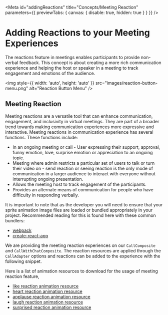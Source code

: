 
<Meta
  id="addingReactions"
  title="Concepts/Meeting Reaction"
  parameters={{ previewTabs: { canvas: { disable: true, hidden: true } } }}
/>


# Adding Reactions to your Meeting Experiences

The reactions feature in meetings enables participants to provide non-verbal feedback. This concept is about creating a more rich communication experience and helping the host or speaker in a meeting to track engagement and emotions of the audience.

<img style={{ width: 'auto', height: 'auto' }} src="images/reaction-button-menu.png" alt="Reaction Button Menu" />

## Meeting Reaction

Meeting reactions are a versatile tool that can enhance communication, engagement, and inclusivity in virtual meetings. They are part of a broader trend towards making communication experiences more expressive and interactive. Meeting reactions in
communication experience has several functions. These functions include:

<ul>
  <li>
    In an ongoing meeting or call - User expressing their support, approval, funny emotion, love, surprise emotion or
    appreciation to an ongoing topic.
  </li>
  <li>
    Meeting where admin restricts a particular set of users to talk or turn their video on - send reaction or seeing
    reaction is the only mode of communication in a larger audience to interact with everyone without interrupting
    ongoing presentation.
  </li>
  <li>Allows the meeting host to track engagement of the participants.</li>
  <li>Provides an alternate means of communication for people who have difficulty in responding verbally.</li>
</ul>

It is important to note that as the developer you will need to ensure that your sprite animation image files are loaded or bundled appropriately in your project.
Recommended reading for this is found here with these common bundlers:

<ul>
  <li>
    <a href="https://webpack.js.org/guides/asset-management/#loading-images">webpack</a>
  </li>
  <li>
    <a href="https://create-react-app.dev/docs/adding-images-fonts-and-files/">create-react-app</a>
  </li>
</ul>

We are providing the meeting reaction experiences on our `CallComposite` and `CallWithChatComposite`. The reaction resources are
applied through the `CallAdapter` options and reactions can be added to the experience with the following snippet.

<Source code={MeetingReactionSnippetText} />

Here is a list of animation resources to download for the usage of meeting reaction feature,

<ul>
  <li>
    <a href="https://github.com/Azure/communication-ui-library/blob/main/samples/Calling/public/assets/reactions/likeEmoji.png">
      like reaction animation resource
    </a>
  </li>
  <li>
    <a href="https://github.com/Azure/communication-ui-library/blob/main/samples/Calling/public/assets/reactions/heartEmoji.png">
      heart reaction animation resource
    </a>
  </li>
  <li>
    <a href="https://github.com/Azure/communication-ui-library/blob/main/samples/Calling/public/assets/reactions/clapEmoji.png">
      applause reaction animation resource
    </a>
  </li>
  <li>
    <a href="https://github.com/Azure/communication-ui-library/blob/main/samples/Calling/public/assets/reactions/laughEmoji.png">
      laugh reaction animation resource
    </a>
  </li>
  <li>
    <a href="https://github.com/Azure/communication-ui-library/blob/main/samples/Calling/public/assets/reactions/surprisedEmoji.png">
      surprised reaction animation resource
    </a>
  </li>
</ul>
